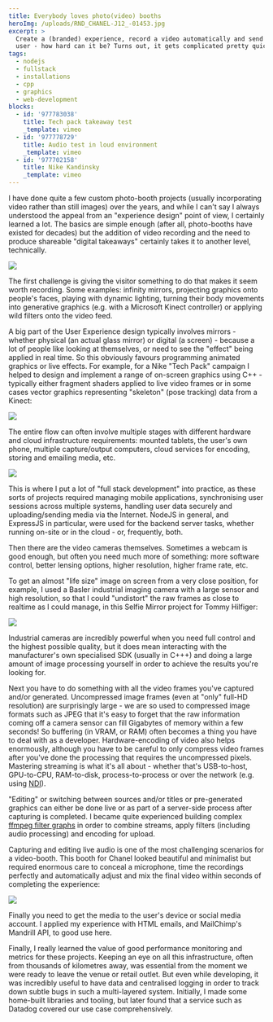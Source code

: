 ```yaml
---
title: Everybody loves photo(video) booths
heroImg: /uploads/RND_CHANEL-J12_-01453.jpg
excerpt: >
  Create a (branded) experience, record a video automatically and send it to the
  user - how hard can it be? Turns out, it gets complicated pretty quickly!
tags:
  - nodejs
  - fullstack
  - installations
  - cpp
  - graphics
  - web-development
blocks:
  - id: '977783038'
    title: Tech pack takeaway test
    _template: vimeo
  - id: '977778729'
    title: Audio test in loud environment
    _template: vimeo
  - id: '977702158'
    title: Nike Kandinsky
    _template: vimeo
---
```


I have done quite a few custom photo-booth projects (usually incorporating video rather than still images) over the years, and while I can't say I always understood the appeal from an "experience design" point of view, I certainly learned a lot. The basics are simple enough (after all, photo-booths have existed for decades) but the addition of video recording and the need to produce shareable "digital takeaways" certainly takes it to another level, technically.

![](/uploads/RQMA2267.JPG)

The first challenge is giving the visitor something to do that makes it seem worth recording. Some examples: infinity mirrors, projecting graphics onto people's faces, playing with dynamic lighting, turning their body movements into generative graphics (e.g. with a Microsoft Kinect controller) or applying wild filters onto the video feed.

A big part of the User Experience design typically involves mirrors - whether physical (an actual glass mirror) or digital (a screen) - because a lot of people like looking at themselves, or need to see the "effect" being applied in real time. So this obviously favours programming animated graphics or live effects. For example, for a Nike "Tech Pack" campaign I helped to design and implement a range of on-screen graphics using C++ - typically either fragment shaders applied to live video frames or in some cases vector graphics representing "skeleton" (pose tracking) data from a Kinect:

![](/uploads/nike-data-layer.png)

The entire flow can often involve multiple stages with different hardware and cloud infrastructure requirements: mounted tablets, the user's own phone, multiple capture/output computers, cloud services for encoding, storing and emailing media, etc.

![](/uploads/tech-pack-user-flow.png)

This is where I put a lot of "full stack development" into practice, as these sorts of projects required managing mobile applications, synchronising user sessions across multiple systems, handling user data securely and uploading/sending media via the Internet. NodeJS in general, and ExpressJS in particular, were used for the backend server tasks, whether running on-site or in the cloud - or, frequently, both.

Then there are the video cameras themselves. Sometimes a webcam is good enough, but often you need much more of something: more software control, better lensing options, higher resolution, higher frame rate, etc.

To get an almost "life size" image on screen from a very close position, for example, I used a Basler industrial imaging camera with a large sensor and high resolution, so that I could "undistort" the raw frames as close to realtime as I could manage, in this Selfie Mirror project for Tommy Hilfiger:

![](/uploads/ace2440-pipeline.jpg)

Industrial cameras are incredibly powerful when you need full control and the highest possible quality, but it does mean interacting with the manufacturer's own specialised SDK (usually in C+++) and doing a large amount of image processing yourself in order to achieve the results you're looking for.

Next you have to do something with all the video frames you've captured and/or generated. Uncompressed image frames (even at "only" full-HD resolution) are surprisingly large - we are so used to compressed image formats such as JPEG that it's easy to forget that the raw information coming off a camera sensor can fill Gigabytes of memory within a few seconds! So buffering (in VRAM, or RAM) often becomes a thing you have to deal with as a developer. Hardware-encoding of video also helps enormously, although you have to be careful to only compress video frames after you've done the processing that requires the uncompressed pixels. Mastering streaming is what it's all about - whether that's USB-to-host, GPU-to-CPU, RAM-to-disk, process-to-process or over the network (e.g. using [NDI](https://ndi.video/)).

"Editing" or switching between sources and/or titles or pre-generated graphics can either be done live or as part of a server-side process after capturing is completed. I became quite experienced building complex [ffmpeg filter graphs](https://ffmpeg.org/ffmpeg-filters.html) in order to combine streams, apply filters (including audio processing) and encoding for upload.

Capturing and editing live audio is one of the most challenging scenarios for a video-booth. This booth for Chanel looked beautiful and minimalist but required enormous care to conceal a microphone, time the recordings perfectly and automatically adjust and mix the final video within seconds of completing the experience:

![](/uploads/RND_CHANEL-J12_-01856.jpg)

Finally you need to get the media to the user's device or social media account. I applied my experience with HTML emails, and MailChimp's Mandrill API, to good use here.

Finally, I really learned the value of good performance monitoring and metrics for these projects. Keeping an eye on all this infrastructure, often from thousands of kilometres away, was essential from the moment we were ready to leave the venue or retail outlet. But even while developing, it was incredibly useful to have data and centralised logging in order to track down subtle bugs in such a multi-layered system. Initially, I made some home-built libraries and tooling, but later found that a service such as Datadog covered our use case comprehensively.
